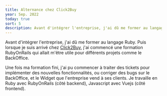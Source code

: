 ```yaml
---
title: Alternance chez Click2Buy
year: Sep. 2022
today: true
sort: 5
description: Avant d'intégrer l'entreprise, j'ai dû me former au langage Ruby. Puis lorsque je suis arrivé chez Click2Buy
---
```


Avant d'intégrer l'entreprise, j'ai dû me former au langage Ruby. Puis lorsque je suis arrivé chez <a href='https://click2buy.com/' target='_blank'>Click2Buy</a>, j'ai commencé une formation RubyOnRails qui allait m'être utile pour différents projets comme le BackOffice.

Une fois ma formation fini, j'ai pu commencer à traiter des tickets pour implémenter des nouvelles fonctionnalités, ou corriger des bugs sur le BackOffice, et le Widget que l'entreprise vend à ses clients. Je travaille en Ruby avec RubyOnRails (côté backend), Javascript avec Vuejs (côté frontend).
